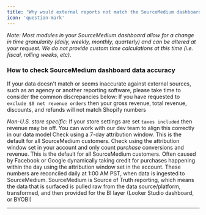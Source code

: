 ```yaml
---
title: "Why would external reports not match the SourceMedium dashboard?"
icon: 'question-mark'
---
```

*Note: Most modules in your SourceMedium dashboard allow for a change in time granularity (daily, weekly, monthly, quarterly) and can be altered at your request. We do not provide custom time calculations at this time (i.e. fiscal, rolling weeks, etc).*
### How to check SourceMedium dashboard data accuracy ###
If your data doesn't match or seems inaccurate against external sources, such as an agency or another reporting software, please take time to consider the common discrepancies below:
<AccordionGroup>
<Accordion title="Shopify Reports">
If you have requested to `exclude $0 net revenue orders` then your gross revenue, total revenue, discounts, and refunds will not match Shopify numbers
        
*Non-U.S. store specific*: If your store settings are set `taxes included` then revenue may be off. You can work with our dev team to align this correctly in our data model
</Accordion>
<Accordion title="Facebook Reports">
Check using a 7-day attribution window. This is the default for all SourceMedium customers.
</Accordion>
<Accordion title="Google Ads Reports">
Check using the attribution window set in your account and only count *purchase* conversions and revenue. This is the default for all SourceMedium customers.
</Accordion>
<Accordion title="Minor discrepancies with recent days (eg past 7 days)">
Often caused by Facebook or Google dynamically taking credit for purchases happening within the day using the attribution window set in the account. These numbers are reconciled daily at 1:00 AM PST, when data is ingested to SourceMedium.
</Accordion>
</AccordionGroup>
SourceMedium is Source of Truth reporting, which means the data that is surfaced is pulled raw from the data source/platform, transformed, and then provided for the BI layer (Looker Studio dashboard, or BYOBI)

---
